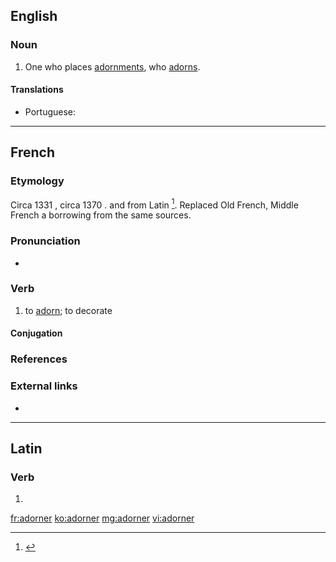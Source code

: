 ==English==

===Noun===
{{en-noun}}

# One who places [[adornment]]s, who [[adorn]]s.

====Translations====
{{trans-top|one who places adornments}}
* Portuguese: {{t|pt|adornador|m}}
{{trans-mid}}
{{trans-bottom}}

----

==French==

===Etymology===
Circa 1331 {{m|frm|adourner}}, circa 1370 {{m|frm|adorner}}. {{bor|fr|la|adōrnō}} and from Latin {{m|la|adōrdinō}}<ref>{{R:FEW|240|178|adordinare;  adornare}}</ref>. Replaced Old French, Middle French {{m|fro|aorner}} a borrowing from the same sources.

===Pronunciation===
* {{IPA|/a.dɔʁ.ne/|lang=fr}}

===Verb===
{{fr-verb}}

# {{lb|fr|literary|or|dated}} to [[adorn]]; to decorate

====Conjugation====
{{fr-conj-auto}}

===References===
<references/>

===External links===
* {{R:TLFi}}

----

==Latin==

===Verb===
{{la-verb-form|adōrner}}

# {{inflection of|adōrnō||1|s|pres|pasv|subj|lang=la}}

[[fr:adorner]]
[[ko:adorner]]
[[mg:adorner]]
[[vi:adorner]]